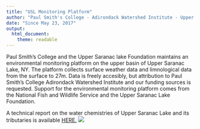 ```yaml
---
title: "USL Monitoring Platform"
author: "Paul Smith's College - Adirondack Watershed Institute - Upper Saranac Lake Foundation"
date: "Since May 23, 2017"
output: 
  html_document: 
    theme: readable
---
```

Paul Smith's College and the Upper Saranac lake Foundation maintains an environmental monitoring platform on the upper basin of Upper Saranac Lake, NY. The platform collects surface weather data and limnological data from the surface to 27m. Data is freely accesibly, but attribution to Paul Smith's College Adirondack Watershed Institute and our funding sources is requested. Support for the environmental monitoring platform comes from the National Fish and Wildlife Service and the Upper Saranac Lake Foundation.

A technical report on the water chemistries of Upper Saranac Lake and its tributaries is available <html> <a href="http://www.adkwatershed.org/sites/default/files/usl2016report.pdf" >HERE.</a> </html>

<html> <img src="http://www.adkwatershed.org/sites/default/files/upper_saranac_lake.png"> </html>